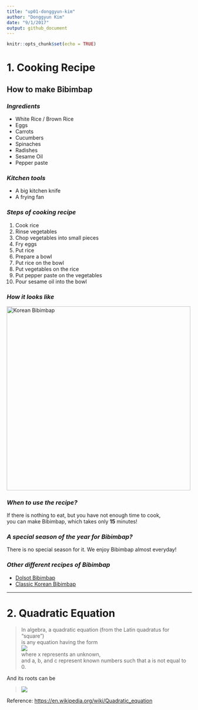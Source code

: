 ```yaml
---
title: "up01-donggyun-kim"
author: "Donggyun Kim"
date: "9/1/2017"
output: github_document
---
```


```r
knitr::opts_chunk$set(echo = TRUE)
```

# 1. Cooking Recipe
## How to make **Bibimbap**
### _Ingredients_
  * White Rice / Brown Rice
  * Eggs
  * Carrots
  * Cucumbers
  * Spinaches
  * Radishes
  * Sesame Oil
  * Pepper paste
  
### _Kitchen tools_
  * A big kitchen knife
  * A frying fan

### _Steps of cooking recipe_
  1. Cook rice
  2. Rinse vegetables
  3. Chop vegetables into small pieces
  4. Fry eggs
  5. Put rice
  6. Prepare a bowl
  7. Put rice on the bowl
  8. Put vegetables on the rice
  9. Put pepper paste on the vegetables
  10. Pour sesame oil into the bowl

### _How it looks like_
![](https://www.budgetbytes.com/wp-content/uploads/2017/01/Bibimbap-break-yolk.jpg "Korean Bibimbap"){width=500}

### _When to use the recipe?_
  If there is nothing to eat, but you have not enough time to cook,  
  you can make Bibimbap, which takes only **15** minutes!

### _A special season of the year for Bibimbap?_
  There is no special season for it. We enjoy Bibimbap almost everyday!

### _Other different recipes of Bibimbap_
  * [Dolsot Bibimbap](https://mykoreankitchen.com/dolsot-bibimbap/)
  * [Classic Korean Bibimbap](https://www.thespruce.com/classic-korean-bibimbap-recipe-2118765)

---

# 2. Quadratic Equation

>In algebra, a quadratic equation (from the Latin quadratus for "square")\
is any equation having the form\
>![](https://wikimedia.org/api/rest_v1/media/math/render/svg/23e70cfa003f402d108ec04d97983fb62f69536e)  
>where x represents an unknown,\
and a, b, and c represent known numbers such that a is not equal to 0.

And its roots can be  

>![](https://wikimedia.org/api/rest_v1/media/math/render/svg/42efe5c6f302eb75186b3d5b782129850bfa04d1)

Reference: <https://en.wikipedia.org/wiki/Quadratic_equation>

